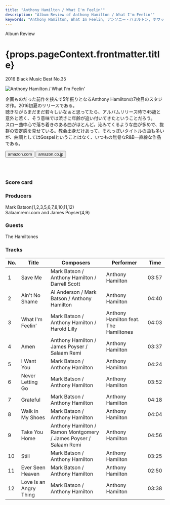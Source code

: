 ```yaml
---
title: "Anthony Hamilton / What I'm Feelin'"
description: "Album Review of Anthony Hamilton / What I'm Feelin'"
keywords: "Anthony Hamilton, What Im Feelin, アンソニー・ハミルトン, ホワット・アイム・フィーリン"
---
```





<p className="largeP">Album Review</p>
<h1 className="h1--no--margin">{props.pageContext.frontmatter.title}</h1>
<p className="largeP">
  <Link to="/best50/2016/">2016 Black Music Best No.35</Link>
</p>

<Row  className="image-card-group">
	<Column colMd={"3"} colLg={"4"} noGutterMdLeft="">
       <ImageCard>

![Anthony Hamilton / What I'm Feelin'](../../images/cd/anthonyhamilton5L.jpg)

</ImageCard>
	</Column>
	<Column colMd={"4"} colLg={"8"} noGutterMdLeft="">
	<p>
	企画ものだった前作を挟んで5年振りとなるAnthony Hamiltonの7枚目のスタジオ作。2016初夏のリリースである。
  <br/>聴きながらまだまだ若々しいなぁと思ってたら、アルバムリリース時で45歳と意外と若く、そう意味では渋さに年齢が追い付いてきたということだろう。
  <br/>スロー曲中心で落ち着きのある曲がほとんど。沁みてくるような曲が多めで、抜群の安定感を見せている。教会出身だけあって、それっぽいタイトルの曲も多いが、曲調としてはGospelということはなく、いつもの無骨なR&B一直線な作品である。
  </p>
  <div>
	  <Button className="button-right-mergin"  href="https://amzn.to/3ixYu54" kind="primary" size="small" renderIcon={ArrowUpRight24}>
      amazon.com
    </Button>
    <Button className="button-right-mergin"  href="https://amzn.to/3gMd6xb" kind="secondary" size="small" renderIcon={ArrowUpRight24}>
      amazon.co.jp
    </Button>
	</div>
	<a href="https://geo.music.apple.com/jp/album/what-im-feelin/1087504333?mt=1&app=music&ls=1&at=11lcug" style="display:inline-block;overflow:hidden;background:url(https://linkmaker.itunes.apple.com/ja-jp/lockup.svg?releaseDate=2016-03-25&kind=album&bubble=apple_music&style=mono-black) no-repeat;width:180px;height:45px;"></a>
  </Column>
</Row>
<Row >
  <Column colMd={"4"} colLg={"4"} noGutterMdLeft="">
    <div>
      <h3>Score card</h3>
	    <SliderJS1 value="5" />
      <SliderJS2 value="4" />
	    <SliderJS3 value="1" />
      <SliderJS4 value="8" />
    </div>
  </Column>
  <Column colMd={"4"} colLg={"8"} noGutterMdLeft="">
    <div>
      <h3>Producers</h3>
      <p>
      Mark Batson(1,2,3,5,6,7,8,10,11,12)
      <br/>Salaamremi.com and James Poyser(4,9)
      </p>
      <h3>Guests</h3>
      <p>
        The Hamiltones
      </p>
    </div>
  </Column>
</Row>

<h3>Tracks</h3>

| No. | Title                  | Composers                                                        | Performer                             | Time  |
| --- | ---------------------- | ---------------------------------------------------------------- | ------------------------------------- | ----- |
| 1   | Save Me                | Mark Batson / Anthony Hamilton / Darrell Scott                   | Anthony Hamilton                      | 03:57 |
| 2   | Ain't No Shame         | Al Anderson / Mark Batson / Anthony Hamilton                     | Anthony Hamilton                      | 04:40 |
| 3   | What I'm Feelin'       | Mark Batson / Anthony Hamilton / Harold Lilly                    | Anthony Hamilton feat. The Hamiltones | 04:03 |
| 4   | Amen                   | Anthony Hamilton / James Poyser / Salaam Remi                    | Anthony Hamilton                      | 03:37 |
| 5   | I Want You             | Mark Batson / Anthony Hamilton                                   | Anthony Hamilton                      | 04:24 |
| 6   | Never Letting Go       | Mark Batson / Anthony Hamilton                                   | Anthony Hamilton                      | 03:52 |
| 7   | Grateful               | Mark Batson / Anthony Hamilton                                   | Anthony Hamilton                      | 04:18 |
| 8   | Walk in My Shoes       | Mark Batson / Anthony Hamilton                                   | Anthony Hamilton                      | 04:04 |
| 9   | Take You Home          | Anthony Hamilton / Ramon Montgomery / James Poyser / Salaam Remi | Anthony Hamilton                      | 04:56 |
| 10  | Still                  | Mark Batson / Anthony Hamilton                                   | Anthony Hamilton                      | 03:25 |
| 11  | Ever Seen Heaven       | Mark Batson / Anthony Hamilton                                   | Anthony Hamilton                      | 02:50 |
| 12  | Love Is an Angry Thing | Mark Batson / Anthony Hamilton                                   | Anthony Hamilton                      | 03:38 |
